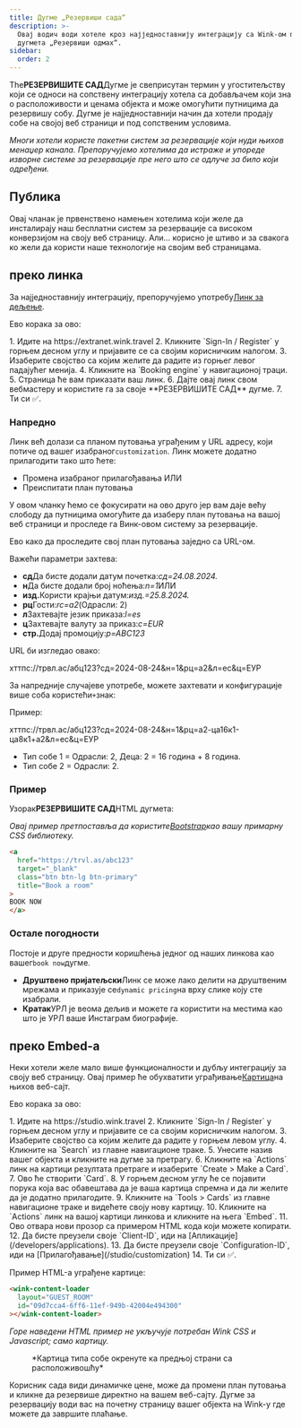 ```yaml
---
title: Дугме „Резервиши сада“
description: >-
  Овај водич води хотеле кроз најједноставнију интеграцију са Wink-ом помоћу
  дугмета „Резервиши одмах“.
sidebar:
  order: 2
---
```


The**РЕЗЕРВИШИТЕ САД**Дугме је свеприсутан термин у угоститељству који се односи на сопствену интеграцију хотела са добављачем који зна о расположивости и ценама објекта и може омогућити путницима да резервишу собу. Дугме је најједноставнији начин да хотели продају собе на својој веб страници и под сопственим условима.

*Многи хотели користе пакетни систем за резервације који нуди њихов менаџер канала. Препоручујемо хотелима да истраже и упореде изворне системе за резервације пре него што се одлуче за било који одређени.*

## Публика

Овај чланак је првенствено намењен хотелима који желе да инсталирају наш бесплатни систем за резервације са високом конверзијом на своју веб страницу.
Али... корисно је штиво и за свакога ко жели да користи наше технологије на својим веб страницама.

## преко линка

За најједноставнију интеграцију, препоручујемо употребу[Линк за дељење](/studio/shareable-links).

Ево корака за ово:

<Steps>
  1. Идите на https://extranet.wink.travel
  2. Кликните `Sign-In / Register` у горњем десном углу и пријавите се са својим корисничким налогом.
  3. Изаберите својство са којим желите да радите из горњег левог падајућег менија.
  4. Кликните на `Booking engine` у навигационој траци.
  5. Страница ће вам приказати ваш линк.
  6. Дајте овај линк свом вебмастеру и користите га за своје **РЕЗЕРВИШИТЕ САД** дугме.
  7. Ти си ✅.
</Steps>


### Напредно

Линк већ долази са планом путовања уграђеним у URL адресу, који потиче од вашег изабраног`customization`.
Линк можете додатно прилагодити тако што ћете:

* Промена изабраног прилагођавања ИЛИ
* Преиспитати план путовања

У овом чланку ћемо се фокусирати на ово друго јер вам даје већу слободу да путницима омогућите да изаберу план путовања на вашој веб страници и проследе га Винк-овом систему за резервације.

Ево како да проследите свој план путовања заједно са URL-ом.

Важећи параметри захтева:

* **сд**Да бисте додали датум почетка:*сд=24.08.2024.*
* **н**Да бисте додали број ноћења:*n=1*ИЛИ
* **изд.**&#x41A;ористи крајњи датум:*изд.=25.8.2024.*
* **рц**Гости:*rc=a2*(Одрасли: 2)
* **л**Захтевајте језик приказа:*l=es*
* **ц**Захтевајте валуту за приказ:*c=EUR*
* **стр.**&#x414;одај промоцију:*p=ABC123*

URL би изгледао овако:

хттпс://трвл.ас/абц123?сд=2024-08-24&н=1&рц=а2&л=ес&ц=ЕУР

За напредније случајеве употребе, можете захтевати и конфигурације више соба користећи`+`знак:

Пример:

хттпс://трвл.ас/абц123?сд=2024-08-24&н=1&рц=а2-ца16к1-ца8к1+а2&л=ес&ц=ЕУР

* Тип собе 1 = Одрасли: 2, Деца: 2 = 16 година + 8 година.
* Тип собе 2 = Одрасли: 2.

### Пример

Узорак**РЕЗЕРВИШИТЕ САД**HTML дугмета:

*Овај пример претпоставља да користите[Bootstrap](https://getbootstrap.com)као вашу примарну CSS библиотеку.*

```html
<a 
  href="https://trvl.as/abc123" 
  target="_blank" 
  class="btn btn-lg btn-primary" 
  title="Book a room"
>
BOOK NOW
</a>
```

### Остале погодности

Постоје и друге предности коришћења једног од наших линкова као вашег`book now`дугме.

* **Друштвено пријатељски**Линк се може лако делити на друштвеним мрежама и приказује се`dynamic pricing`на врху слике коју сте изабрали.
* **Кратак**УРЛ је веома дељив и можете га користити на местима као што је УРЛ ваше Инстаграм биографије.

## преко Embed-а

Неки хотели желе мало више функционалности и дубљу интеграцију за своју веб страницу. Овај пример ће обухватити уграђивање[Картица](/studio/cards)на њихов веб-сајт.

Ево корака за ово:

<Steps>
  1. Идите на https://studio.wink.travel
  2. Кликните `Sign-In / Register` у горњем десном углу и пријавите се са својим корисничким налогом.
  3. Изаберите својство са којим желите да радите у горњем левом углу.
  4. Кликните на `Search` из главне навигационе траке.
  5. Унесите назив вашег објекта и кликните на дугме за претрагу.
  6. Кликните на `Actions` линк на картици резултата претраге и изаберите `Create > Make a Card`.
  7. Ово ће створити `Card`.
  8. У горњем десном углу ће се појавити порука која вас обавештава да је ваша картица спремна и да ли желите да је додатно прилагодите.
  9. Кликните на `Tools > Cards` из главне навигационе траке и видећете своју нову картицу.
  10. Кликните на `Actions` линк на вашој картици линкова и кликните на њега `Embed`.
  11. Ово отвара нови прозор са примером HTML кода који можете копирати.
  12. Да бисте преузели своје `Client-ID`, иди на [Апликације](/developers/applications).
  13. Да бисте преузели своје `Configuration-ID`, иди на [Прилагођавање](/studio/customization)
  14. Ти си ✅.
</Steps>


Пример HTML-а уграђене картице:

```html
<wink-content-loader
  layout="GUEST_ROOM"
  id="09d7cca4-6ff6-11ef-949b-42004e494300"
></wink-content-loader>
```

*Горе наведени HTML пример не укључује потребан Wink CSS и Javascript; само картицу.*

<figure>
  <CloudinaryImage width="350" height="829" resize="scale" quality="best" alt="Преглед картице" src="academy/card-example" errorImage="noimage_opaque_nyrtl0.png" />

  <figcaption>*Картица типа собе окренуте ка предњој страни са расположивошћу*</figcaption>
</figure>


Корисник сада види динамичке цене, може да промени план путовања и кликне да резервише директно на вашем веб-сајту. Дугме за резервацију води вас на почетну страницу вашег објекта на Wink-у где можете да завршите плаћање.

